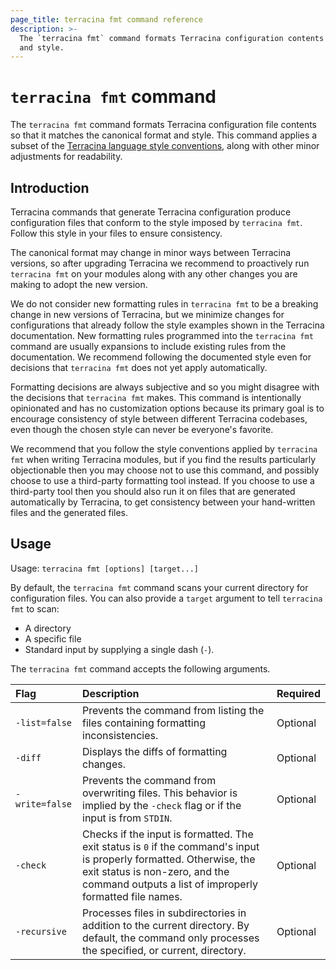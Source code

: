 ```yaml
---
page_title: terracina fmt command reference
description: >-
  The `terracina fmt` command formats Terracina configuration contents so that it matches the canonical format
  and style.
---
```


# `terracina fmt` command

The `terracina fmt` command formats Terracina configuration file contents so that it matches the canonical format and style. This command applies a subset of
the [Terracina language style conventions](/terracina/language/style#code-formatting),
along with other minor adjustments for readability.

## Introduction
Terracina commands that generate Terracina configuration produce
configuration files that conform to the style imposed by `terracina fmt`. Follow this style in your files to ensure consistency.

The canonical format may change in minor ways between Terracina versions, so
after upgrading Terracina we recommend to proactively run `terracina fmt`
on your modules along with any other changes you are making to adopt the new
version.

We do not consider new formatting rules in `terracina fmt` to be a breaking
change in new versions of Terracina, but we minimize changes for
configurations that already follow the style examples shown in the
Terracina documentation. New formatting rules programmed into the `terracina fmt` 
command are usually expansions to include existing rules from the documentation. 
We recommend following the documented style even for decisions that `terracina fmt` 
does not yet apply automatically.

Formatting decisions are always subjective and so you might disagree with the
decisions that `terracina fmt` makes. This command is intentionally opinionated
and has no customization options because its primary goal is to encourage
consistency of style between different Terracina codebases, even though the
chosen style can never be everyone's favorite.

We recommend that you follow the style conventions applied by `terracina fmt`
when writing Terracina modules, but if you find the results particularly
objectionable then you may choose not to use this command, and possibly choose
to use a third-party formatting tool instead. If you choose to use a
third-party tool then you should also run it on files that are generated
automatically by Terracina, to get consistency between your hand-written files
and the generated files.

## Usage

Usage: `terracina fmt [options] [target...]`

By default, the `terracina fmt` command scans your current directory for configuration files. You can also provide a `target` argument to tell `terracina fmt` to scan:
* A directory 
* A specific file
* Standard input by supplying a single dash (`-`).

The `terracina fmt` command accepts the following arguments.

| Flag | Description | Required |
| :---- | :---- | :---- |
| `-list=false` | Prevents the command from listing the files containing formatting inconsistencies. | Optional |
| `-diff` | Displays the diffs of formatting changes. | Optional |
| `-write=false` | Prevents the command from overwriting files. This behavior is implied by the `-check` flag or if the input is from `STDIN`. | Optional |
| `-check` | Checks if the input is formatted. The exit status is `0` if the command's input is properly formatted. Otherwise, the exit status is non-zero, and the command outputs a list of improperly formatted file names. | Optional |
| `-recursive` | Processes files in subdirectories in addition to the current directory. By default, the command only processes the specified, or current, directory. | Optional |
